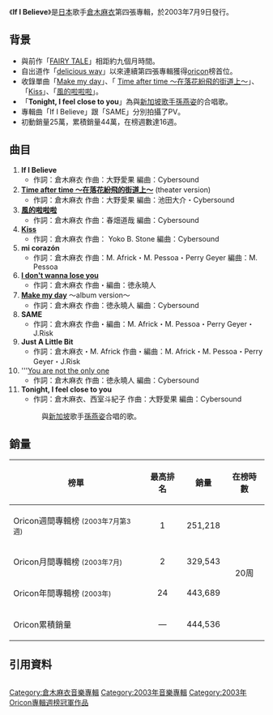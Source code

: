 {{Infobox Album  
| Name        = If I Believe
| Type        = 專輯
| Artist      = [[倉木麻衣|倉木麻衣]]
| Cover       = If_I_Believe.jpg
| Released    = 2003年7月9日
| Recorded    = 2002年-2003年
| Genre       = [[J-Pop|J-Pop]]
| Length      = 45分50秒
| Label       = [[GIZA_Studio|GIZA Studio]]
| Producer    = Kanonji
| Chart position = *週間最高順位1位（[[oricon|oricon]]）
*2003年度年間順位24位（oricon）
| Certification  = *雙白金唱片（[[日本唱片協會|日本唱片協會]]）|
| Last album  = [[FAIRY_TALE|FAIRY TALE]]<br />(2002)
| This album  = '''If I Believe'''<br />(2003)
| Next album  = [[Wish_You_The_Best|Wish You The Best]]<br />(2004)
| Misc        = {{Singles
  | Name           = If I Believe
  | Type           = studio
  | single 1       = [[Make_my_day_(倉木麻衣單曲)|Make my day]]
  | single 1 date  = 2002年12月4日
  | single 2       = [[Time_after_time_～在落花紛飛的街道上～|Time after time ～在落花紛飛的街道上～]]
  | single 2 date  = 2003年3月5日
  | single 3       = [[Kiss_(倉木麻衣單曲)|Kiss]]
  | single 3 date  = 2003年4月30日
  | single 4       = [[風的啦啦啦|風的啦啦啦]]
  | single 4 date  = 2003年5月19日
  }} 
}}

《'''If I Believe'''》是[[日本|日本]]歌手[[倉木麻衣|倉木麻衣]]第四張專輯，於2003年7月9日發行。

== 背景 ==
*與前作「[[FAIRY_TALE|FAIRY TALE]]」相距約九個月時間。
*自出道作「[[delicious_way|delicious way]]」以來連續第四張專輯獲得[[oricon|oricon]]榜首位。
*收錄單曲「[[Make_my_day_(倉木麻衣單曲)|Make my day]]」、「 [[Time_after_time_～在落花紛飛的街道上～|Time after time ～在落花紛飛的街道上～]]」、「[[Kiss_(倉木麻衣單曲)|Kiss]]」、「[[風的啦啦啦|風的啦啦啦]]」。
*「'''Tonight, I feel close to you'''」為與[[新加坡|新加坡]][[歌手|歌手]][[孫燕姿|孫燕姿]]的合唱歌。
*專輯曲「If I Believe」跟「SAME」分別拍攝了PV。
*初動銷量25萬，累積銷量44萬，在榜週數達16週。

== 曲目 ==

#'''If I Believe'''
#*作詞：倉木麻衣 作曲：大野愛果 編曲：Cybersound
#'''[[Time_after_time_～在落花紛飛的街道上～|Time after time ～在落花紛飛的街道上～]]''' (theater version)
#*作詞：倉木麻衣 作曲：大野愛果 編曲：池田大介・Cybersound
#'''[[風的啦啦啦|風的啦啦啦]]'''
#*作詞：倉木麻衣 作曲：春畑道哉 編曲：Cybersound
#'''[[Kiss_(倉木麻衣單曲)|Kiss]]'''
#*作詞：倉木麻衣 作曲： Yoko B. Stone 編曲：Cybersound
#'''mi corazón'''
#*作詞：倉木麻衣 作曲：M. Africk・M. Pessoa・Perry Geyer 編曲：M. Pessoa
#'''[[Make_my_day_(倉木麻衣單曲)|I don't wanna lose you]]'''
#*作詞：倉木麻衣 作曲・編曲：徳永曉人
#'''[[Make_my_day_(倉木麻衣單曲)|Make my day]]''' 〜album version〜
#*作詞：倉木麻衣 作曲：徳永曉人 編曲：Cybersound
#'''SAME'''
#*作詞：倉木麻衣 作曲・編曲：M. Africk・M. Pessoa・Perry Geyer・J.Risk
#'''Just A Little Bit'''
#*作詞：倉木麻衣・M. Africk 作曲・編曲：M. Africk・M. Pessoa・Perry Geyer・J.Risk
#'''[[Kiss_(倉木麻衣單曲)|You are not the only one]]
#*作詞：倉木麻衣 作曲：徳永曉人 編曲：Cybersound
#'''Tonight, I feel close to you'''
#*作詞：倉木麻衣、西室斗紀子 作曲：大野愛果 編曲：Cybersound
#:與[[新加坡|新加坡]]歌手[[孫燕姿|孫燕姿]]合唱的歌。

== 銷量 ==
{| class="wikitable" width="500px" style="font-size:small;"
!榜單
!最高排名
!銷量
!在榜時數
|-
|Oricon週間專輯榜 <small>(2003年7月第3週)</small>
|align="center"|1
|251,218
|rowspan="4" align="center"|20周
|-
|Oricon月間專輯榜 <small>(2003年7月)</small>
|align="center"|2
|329,543
|-
|Oricon年間專輯榜 <small>(2003年)</small>
|align="center"|24
|443,689
|-
|Oricon累積銷量
|align="center"|—
|444,536
|}

== 引用資料 ==
<div class="references-small" style="-moz-column-count:2; column-count:2;">
<references />
</div>

{{Kuraki Mai}}

[[Category:倉木麻衣音樂專輯|Category:倉木麻衣音樂專輯]]
[[Category:2003年音樂專輯|Category:2003年音樂專輯]]
[[Category:2003年Oricon專輯週榜冠軍作品|Category:2003年Oricon專輯週榜冠軍作品]]
